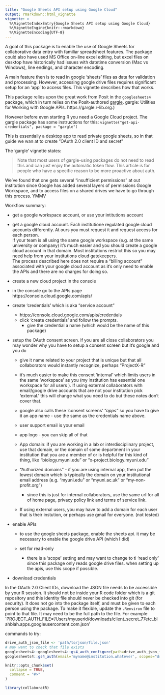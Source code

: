 ```yaml
---
title: "Google Sheets API setup using Google Cloud"
output: rmarkdown::html_vignette
vignette: >
  %\VignetteIndexEntry{Google Sheets API setup using Google Cloud}
  %\VignetteEngine{knitr::rmarkdown}
  %\VignetteEncoding{UTF-8}
---
```


A goal of this package is to enable the use of Google Sheets for collaborative data entry with 
familiar spreadsheet features.  The package could also have used MS Office on-line excel editing, but excel files 
on desktop have historically had issues with datetime conversion (Mac vs Windows), line endings, and character encoding. 

A main feature then is to read in google 'sheets' files as data for validation and processing.   However, accessing google drive files requires significant setup for an 'app' to access files.   This vignette describes how that works. 

This package relies upon the great work from Posit in the `googlesheets4` package, which in turn relies on the Posit-authored [gargle](Bryan J, Citro C, Wickham H 2023). gargle: Utilities for Working with Google APIs. https://gargle.r-lib.org.) 

However before even starting R you need a Google Cloud project. The gargle package has some instructions for this: `vignette("get-api-credentials", package = "gargle")`

This is essentially a desktop app to read private google sheets, so in that guide we wan at to create "OAuth 2.0 client ID and secret"

The 'gargle' vignette states:

>Note that most users of gargle-using packages do not need to read this and can just enjoy the automatic token flow. This article is for people who have a specific reason to be more proactive about auth.

We've found that one gets several "insufficient permissions" at out institution 
since Google has added several layers of permissions Google Workspace, and to 
access files on a shared drives we have to go through this process.  YMMV

Workflow summary:

- get a google workspace account, or use your intitutions account
- get a google cloud account.  Each institutione regulated google cloud accounts
  differently. At ours you must request it and request access for each person.  
  If your team is all using the same google workspace (e.g. at the same university or company) it's much easier and  you should create a google cloud account in that domain.  Most institutions restrict this so you may need help from your institutions cloud gatekeepers.  
  The process described here does not require a "billing account" associated 
  with your google cloud account as it's only need to enable the APIs and there 
  are no charges for doing so.  

- create a new cloud project in the console
- in the console go to the APIs page https://console.cloud.google.com/apis/
- create 'credentials' which is aka "service account" 
  - https://console.cloud.google.com/apis/credentials
  - click 'create credentials' and follow the prompts. 
    - give the credential a name (which would be the name of this package)
- setup the OAuth consent screen.  If you are all close collaborators you may wonder why you have to setup a consent screen but it's google and you do
  - give it name related to your project that is unique but that all collaborators would instantly recognize, perhaps "ProjectX-R" 
  - it's much easier to make this consent 'internal' which limits users in the same 'workspace' as you (my institution has essential one workspace for all users ).  If using external collaborators with email/google drive accounts that are not your institution pick 'external.'  this will change what you need to do but these notes don't cover that. 
  
  - google also calls these 'consent screens' *"apps"* so you have to give it an app name - use the same as the credentials name above.  
  - user support email is your email
  - app logo -  you can skip all of that
  - App domain: if you are working in a lab or interdisciplinary project, use that domain, or the domain of some department in your institution that you are a member of or is helpful for this kind of thing, like "biology.myuni.edu" or "x-project.biology.myuni.edu"
  - "Authorized domains" - if you are using internal app, then put the lowest domain which is typically the domain on your institutional email address (e.g. "myuni.edu" or "myuni.ac.uk" or "my-non-profit.org")
     - since this is just for internal collaborators, use the same url for all of home page, privacy policy link and terms of service link.   
  - If using external users, you may have to add a domain for each user that is their instution, or perhaps use gmail for everyone.  (not tested)
  
  
- enable APIs
  - to use the google sheets package, enable the sheets api.  it may be necessary to enable the google drive API (which I did)

  - set for read-only
    - there is a 'scope' setting and may want to change to ti 'read only' since this package only reads google drive files.  when setting up the apis, use this scope if possible.  
    
- download credentials

In the OAuth 2.0 Client IDs, download the JSON file needs to be accessible by your R session.  It should not be inside your R code folder which is a git repository and this identity file should never be checked into git (for security).  It does not go into the package itself, and must be given to each person using the package.   To make it flexible, update the `.Renviron` file to point to that file. It may need to be the full path to the file.   For example
`PROJECT_AUTH_FILE='/Users/myuserid/downloads/client_secret_77etc_blahblah.apps.googleusercontent.com.json'




commands to try: 

```R
drive_auth_json_file <- 'path/to/json/file.json'
# may want to check that file exists 
googlesheets4::googlesheets4::gs4_auth_configure(path=drive_auth_json_file)
googlesheets4::gs4_auth(email='myname@institution.whatever', scopes="drive.readonly")
```
  

```r
knitr::opts_chunk$set(
  collapse = TRUE,
  comment = "#>"
)
```

```r
library(collaboratR)
```
